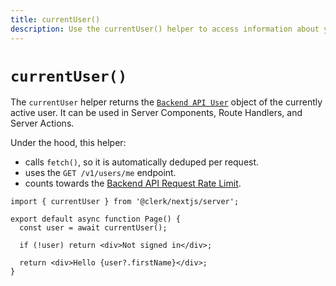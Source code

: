```yaml
---
title: currentUser()
description: Use the currentUser() helper to access information about your user inside of your Server Components, Route Handlers, and Server Actions.
---
```


# `currentUser()`

The `currentUser` helper returns the [`Backend API User`](https://clerk.com/docs/reference/backend-api/tag/Users#operation/GetUser) object of the currently active user. It can be used in Server Components, Route Handlers, and Server Actions.

Under the hood, this helper:

- calls `fetch()`, so it is automatically deduped per request.
- uses the `GET /v1/users/me` endpoint.
- counts towards the [Backend API Request Rate Limit](/docs/backend-requests/resources/rate-limits#rate-limits).

```tsx filename="app/page.tsx"
import { currentUser } from '@clerk/nextjs/server';

export default async function Page() {
  const user = await currentUser();

  if (!user) return <div>Not signed in</div>;

  return <div>Hello {user?.firstName}</div>;
}
```
